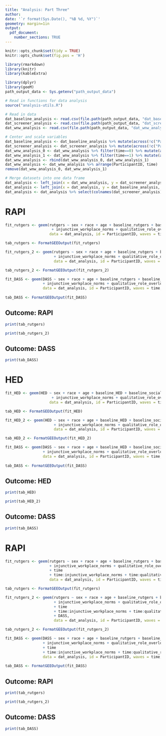 ```yaml
---
title: "Analysis: Part Three"
author: 
date: '`r format(Sys.Date(), "%B %d, %Y")`'
geometry: margin=1in
output: 
  pdf_document:
    number_sections: TRUE
---
```



```r
knitr::opts_chunk$set(tidy = TRUE)
knitr::opts_chunk$set(fig.pos = 'H')
```


```r
library(rmarkdown)
library(knitr)
library(kableExtra)
```


```r
library(dplyr)
library(geeM)
path_output_data <- Sys.getenv("path_output_data")

# Read in functions for data analysis
source("analysis-utils.R")

# Read in data
dat_baseline_analysis <- read.csv(file.path(path_output_data, "dat_baseline_analysis.csv"), header = TRUE)
dat_screener_analysis <- read.csv(file.path(path_output_data, "dat_screener_analysis.csv"), header = TRUE)
dat_wnw_analysis <- read.csv(file.path(path_output_data, "dat_wnw_analysis.csv"), header = TRUE)

# Center and scale variables
dat_baseline_analysis <- dat_baseline_analysis %>% mutate(across(!c("ParticipantID"), scale))
dat_screener_analysis <- dat_screener_analysis %>% mutate(across(!c("ParticipantID","sex","race"), scale))
dat_wnw_analysis_0 <- dat_wnw_analysis %>% filter(time==0) %>% mutate(across(!c("ParticipantID","time","survey_timepoint","CASEID","HED","rutgers"), scale))
dat_wnw_analysis_1 <- dat_wnw_analysis %>% filter(time==1) %>% mutate(across(!c("ParticipantID","time","survey_timepoint","CASEID","HED","rutgers"), scale))
dat_wnw_analysis <- rbind(dat_wnw_analysis_0, dat_wnw_analysis_1)
dat_wnw_analysis <- dat_wnw_analysis %>% arrange(ParticipantID, time)
remove(dat_wnw_analysis_0, dat_wnw_analysis_1)

# Merge datasets into one data frame
dat_analysis <- left_join(x = dat_wnw_analysis, y = dat_screener_analysis, by = "ParticipantID")
dat_analysis <- left_join(x = dat_analysis, y = dat_baseline_analysis, by = "ParticipantID")
dat_analysis <- dat_analysis %>% select(colnames(dat_screener_analysis), colnames(dat_baseline_analysis), everything())
```

# RAPI

```r
fit_rutgers <- geem(rutgers ~ sex + race + age + baseline_rutgers + baseline_social_desirability + baseline_impulsivity + lifestress
                     + injunctive_workplace_norms + qualitative_role_overload + quantitative_role_overload, 
                    data = dat_analysis, id = ParticipantID, waves = time, corstr = "exchangeable", family = "quasipoisson")

tab_rutgers <- FormatGEEOutput(fit_rutgers)

fit_rutgers_2 <- geem(rutgers ~ sex + race + age + baseline_rutgers + baseline_social_desirability + baseline_impulsivity + lifestress
                      + injunctive_workplace_norms + qualitative_role_overload + quantitative_role_overload + DASS, 
                      data = dat_analysis, id = ParticipantID, waves = time, corstr = "exchangeable", family = "quasipoisson")

tab_rutgers_2 <- FormatGEEOutput(fit_rutgers_2)

fit_DASS <- geem(DASS ~ sex + race + age + baseline_rutgers + baseline_social_desirability + baseline_impulsivity + lifestress 
                 + injunctive_workplace_norms + qualitative_role_overload + quantitative_role_overload, 
                 data = dat_analysis, id = ParticipantID, waves = time, corstr = "exchangeable", family = "gaussian")
  
tab_DASS <- FormatGEEOutput(fit_DASS)
```

## Outcome: RAPI

```r
print(tab_rutgers)
```


```r
print(tab_rutgers_2)
```


## Outcome: DASS

```r
print(tab_DASS)
```

\newpage

# HED

```r
fit_HED <- geem(HED ~ sex + race + age + baseline_HED + baseline_social_desirability + baseline_impulsivity + lifestress
                     + injunctive_workplace_norms + qualitative_role_overload + quantitative_role_overload, 
                    data = dat_analysis, id = ParticipantID, waves = time, corstr = "exchangeable", family = "quasipoisson")

tab_HED <- FormatGEEOutput(fit_HED)

fit_HED_2 <- geem(HED ~ sex + race + age + baseline_HED + baseline_social_desirability + baseline_impulsivity + lifestress
                      + injunctive_workplace_norms + qualitative_role_overload + quantitative_role_overload + DASS, 
                      data = dat_analysis, id = ParticipantID, waves = time, corstr = "exchangeable", family = "quasipoisson")

tab_HED_2 <- FormatGEEOutput(fit_HED_2)

fit_DASS <- geem(DASS ~ sex + race + age + baseline_HED + baseline_social_desirability + baseline_impulsivity + lifestress 
                 + injunctive_workplace_norms + qualitative_role_overload + quantitative_role_overload, 
                 data = dat_analysis, id = ParticipantID, waves = time, corstr = "exchangeable", family = "gaussian")
  
tab_DASS <- FormatGEEOutput(fit_DASS)
```

## Outcome: HED

```r
print(tab_HED)
```


```r
print(tab_HED_2)
```

## Outcome: DASS

```r
print(tab_DASS)
```


\newpage

# RAPI

```r
fit_rutgers <- geem(rutgers ~ sex + race + age + baseline_rutgers + baseline_social_desirability + baseline_impulsivity + lifestress
                    + injunctive_workplace_norms + qualitative_role_overload + quantitative_role_overload
                    + time 
                    + time:injunctive_workplace_norms + time:qualitative_role_overload + time:quantitative_role_overload, 
                    data = dat_analysis, id = ParticipantID, waves = time, corstr = "exchangeable", family = "quasipoisson")

tab_rutgers <- FormatGEEOutput(fit_rutgers)

fit_rutgers_2 <- geem(rutgers ~ sex + race + age + baseline_rutgers + baseline_social_desirability + baseline_impulsivity + lifestress
                      + injunctive_workplace_norms + qualitative_role_overload + quantitative_role_overload 
                      + time 
                      + time:injunctive_workplace_norms + time:qualitative_role_overload + time:quantitative_role_overload
                      + DASS, 
                      data = dat_analysis, id = ParticipantID, waves = time, corstr = "exchangeable", family = "quasipoisson")

tab_rutgers_2 <- FormatGEEOutput(fit_rutgers_2)

fit_DASS <- geem(DASS ~ sex + race + age + baseline_rutgers + baseline_social_desirability + baseline_impulsivity + lifestress 
                 + injunctive_workplace_norms + qualitative_role_overload + quantitative_role_overload
                 + time
                 + time:injunctive_workplace_norms + time:qualitative_role_overload + time:quantitative_role_overload, 
                 data = dat_analysis, id = ParticipantID, waves = time, corstr = "exchangeable", family = "gaussian")
  
tab_DASS <- FormatGEEOutput(fit_DASS)
```

## Outcome: RAPI

```r
print(tab_rutgers)
```


```r
print(tab_rutgers_2)
```


## Outcome: DASS

```r
print(tab_DASS)
```









